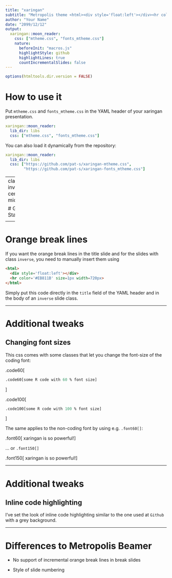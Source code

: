 ```yaml
---
title: "xaringan"
subtitle: "Metropolis theme <html><div style='float:left'></div><hr color='#EB811B' size=1px width=777px></html>"
author: "Your Name"
date: "2099/12/12"
output:
  xaringan::moon_reader:
    css: ["mtheme.css", "fonts_mtheme.css"]
    nature: 
      beforeInit: "macros.js"
      highlightStyle: github
      highlightLines: true
      countIncrementalSlides: false
---
```


```r
options(htmltools.dir.version = FALSE)
```

 
# How to use it

Put `mtheme.css` and `fonts_mtheme.css` in the YAML header of your xaringan presentation.     
 
``` yaml
xaringan::moon_reader:
  lib_dir: libs
  css: ["mtheme.css", "fonts_mtheme.css"]
```

You can also load it dynamically from the repository:  

``` yaml
xaringan::moon_reader:
  lib_dir: libs
  css: ["https://github.com/pat-s/xaringan-mtheme.css",
        "https://github.com/pat-s/xaringan-fonts_mtheme.css"]
```


---
class: inverse, center, middle

# Get Started

<html><div style='float:left'></div><hr color='#EB811B' size=1px width=720px></html> 

---

# Orange break lines

If you want the orange break lines in the title slide and for the slides with class `inverse`, you need to manually insert them using

```html
<html>
  <div style='float:left'></div>
  <hr color='#EB811B' size=1px width=720px>
</html> 
```

Simply put this code directly in the `title` field of the YAML header and in the body of an `inverse` slide class. 

---

# Additional tweaks

## Changing font sizes

This css comes with some classes that let you change the font-size of the coding font:
 
.code60[
```r
.code60[some R code with 60 % font size]
```
]
 
.code100[
```r
.code100[some R code with 100 % font size]
```
]

The same applies to the non-coding font by using e.g. `.font60[]`:

.font60[
xaringan is so powerful!
]

... or `.font150[]`
 
.font150[
xaringan is so powerful!
]

---

# Additional tweaks

## Inline code highlighting

I've set the look of inline code highlighting similar to the one used at `Github` with a grey background. 

---

# Differences to Metropolis Beamer
  
* No support of incremental orange break lines in break slides 

* Style of slide numbering 

